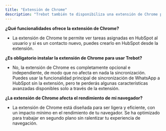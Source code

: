```yaml
---
title: "Extensión de Chrome"
description: "Trebot también te disponibiliza una extensión de Chrome para facilitar tu acceso a perfiles y datos de Hubspot a partir de WhatsApp Web."
---
```


**¿Qué funcionalidades ofrece la extensión de Chrome?**

- La extensión de Chrome te permite ver tareas asignadas en HubSpot al usuario y si es un contacto nuevo, puedes crearlo en HubSpot desde la extensión.

**¿Es obligatorio instalar la extensión de Chrome para usar Trebot?**

- No, la extensión de Chrome es completamente opcional e independiente, de modo que no afecta en nada la sincronización. Puedes usar la funcionalidad principal de sincronización de WhatsApp a HubSpot sin la extensión, pero te perderás algunas características avanzadas disponibles solo a través de la extensión.

**¿La extensión de Chrome afecta el rendimiento de mi navegador?**

- La extensión de Chrome está diseñada para ser ligera y eficiente, con un impacto mínimo en el rendimiento de tu navegador. Se ha optimizado para trabajar en segundo plano sin ralentizar tu experiencia de navegación.